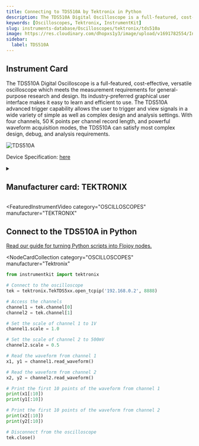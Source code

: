 ```yaml
---
title: Connecting to TDS510A by Tektronix in Python
description: The TDS510A Digital Oscilloscope is a full-featured, cost-effective, versatile oscilloscope which meets the measurement requirements for general-purpose research and design. Its industry-preferred graphical user interface makes it easy to learn and efficient to use. The TDS510A advanced trigger capability allows the user to trigger and view signals in a wide variety of simple as well as complex design and analysis settings. With four channels, 50 K points per channel record length, and powerful waveform acquisition modes, the TDS510A can satisfy most complex design, debug, and analysis requirements.
keywords: [Oscilloscopes, Tektronix, InstrumentKit]
slug: instruments-database/Oscilloscopes/tektronix/tds510a
image: https://res.cloudinary.com/dhopxs1y3/image/upload/v1691782554/Instruments/Oscilloscopes/TDS510A/TDS510A.webp
sidebar:
  label: TDS510A
---
```



## Instrument Card

The TDS510A Digital Oscilloscope is a full-featured, cost-effective, versatile oscilloscope which meets the measurement requirements for general-purpose research and design. Its industry-preferred graphical user interface makes it easy to learn and efficient to use. The TDS510A advanced trigger capability allows the user to trigger and view signals in a wide variety of simple as well as complex design and analysis settings. With four channels, 50 K points per channel record length, and powerful waveform acquisition modes, the TDS510A can satisfy most complex design, debug, and analysis requirements.

![TDS510A](https://res.cloudinary.com/dhopxs1y3/image/upload/v1691782554/Instruments/Oscilloscopes/TDS510A/TDS510A.webp)

Device Specification: [here](https://www.instrumex.de/datasheet/TDS510A.pdf)

<details style={{ marginTop: "15px"}}>
<summary><h2 style={{display:'inline'}}>Manufacturer card: TEKTRONIX</h2></summary>

![TEKTRONIX](https://res.cloudinary.com/dhopxs1y3/image/upload/v1692806108/Instruments/Vendor%20Logos/Tektronix.png)

Tektronix, Inc., historically widely known as Tek, is an American company best known for manufacturing test and measurement devices such as [oscilloscopes](https://en.wikipedia.org/wiki/Oscilloscope), [logic analyzers](https://en.wikipedia.org/wiki/Logic_analyzer), and video and mobile test protocol equipment.

- Headquarters: USA
- Yearly Revenue (millions, USD): 5800
- Vendor Website: [here](https://www.tek.com/en)

</details>


<FeaturedInstrumentVideo
  category="OSCILLOSCOPES"
  manufacturer="TEKTRONIX"
></FeaturedInstrumentVideo>

## Connect to the TDS510A in Python

[Read our guide for turning Python scripts into Flojoy nodes.](https://docs.flojoy.ai/contribution/blocks/custom-flojoy-block/)


<Tabs>
<TabItem value="Flojoy" label="Flojoy" className="flojoy-instrument-tabs">

<NodeCardCollection
  category="OSCILLOSCOPES"
  manufacturer="Tektronix"
></NodeCardCollection>

</TabItem>
<TabItem value="InstrumentKit" label="InstrumentKit">

```python
from instrumentkit import tektronix

# Connect to the oscilloscope
tek = tektronix.TekTDS5xx.open_tcpip('192.168.0.2', 8888)

# Access the channels
channel1 = tek.channel[0]
channel2 = tek.channel[1]

# Set the scale of channel 1 to 1V
channel1.scale = 1.0

# Set the scale of channel 2 to 500mV
channel2.scale = 0.5

# Read the waveform from channel 1
x1, y1 = channel1.read_waveform()

# Read the waveform from channel 2
x2, y2 = channel2.read_waveform()

# Print the first 10 points of the waveform from channel 1
print(x1[:10])
print(y1[:10])

# Print the first 10 points of the waveform from channel 2
print(x2[:10])
print(y2[:10])

# Disconnect from the oscilloscope
tek.close()
```

</TabItem>
</Tabs>
